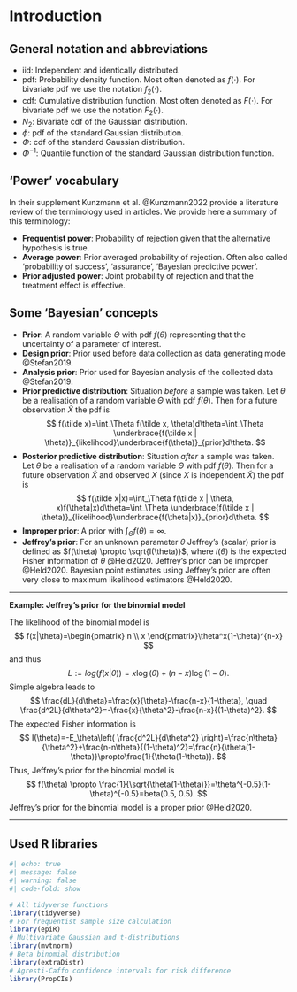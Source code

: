# Introduction

## General notation and abbreviations

-   iid: Independent and identically distributed.
-   pdf: Probability density function. Most often denoted as $f(\cdot)$. For bivariate pdf we use the notation $f_2(\cdot)$.
-   cdf: Cumulative distribution function. Most often denoted as $F(\cdot)$. For bivariate pdf we use the notation $F_2(\cdot)$.
-   $N_2$: Bivariate cdf of the Gaussian distribution.
-   $\phi$: pdf of the standard Gaussian distribution.
-   $\Phi$: cdf of the standard Gaussian distribution.
-   $\Phi^{-1}$: Quantile function of the standard Gaussian distribution function.

## 'Power' vocabulary

In their supplement Kunzmann et al. @Kunzmann2022 provide a literature review of the terminology used in articles. We provide here a summary of this terminology:

-   **Frequentist power**: Probability of rejection given that the alternative hypothesis is true.
-   **Average power**: Prior averaged probability of rejection. Often also called 'probability of success', 'assurance', 'Bayesian predictive power'.
-   **Prior adjusted power**: Joint probability of rejection and that the treatment effect is effective.

## Some 'Bayesian' concepts

- **Prior**: A random variable $\Theta$ with pdf $f(\theta)$ representing that the uncertainty of a parameter of interest.
- **Design prior**: Prior used before data collection as data generating mode @Stefan2019.
- **Analysis prior**: Prior used for Bayesian analysis of the collected data @Stefan2019.
- **Prior predictive distribution**: Situation *before* a sample was taken. Let $\theta$ be a realisation of a random variable $\Theta$ with pdf $f(\theta)$. Then for a future observation $\tilde X$ the pdf is
$$
f(\tilde x)=\int_\Theta f(\tilde x, \theta)d\theta=\int_\Theta \underbrace{f(\tilde x | \theta)}_{likelihood}\underbrace{f(\theta)}_{prior}d\theta.
$$
-   **Posterior predictive distribution**: Situation *after* a sample was taken. Let $\theta$ be a realisation of a random variable $\Theta$ with pdf $f(\theta)$. Then for a future observation $\tilde X$ and observed $X$ (since $X$ is independent $\tilde X$) the pdf is
$$
f(\tilde x|x)=\int_\Theta f(\tilde x | \theta, x)f(\theta|x)d\theta=\int_\Theta \underbrace{f(\tilde x | \theta)}_{likelihood}\underbrace{f(\theta|x)}_{prior}d\theta.
$$
- **Improper prior**: A prior with $\int_\Theta f(\theta)=\infty$.
- **Jeffrey's prior**: For an unknown parameter $\theta$ Jeffrey's (scalar) prior is defined as $f(\theta) \propto \sqrt{I(\theta)}$, where $I(\theta)$ is the expected Fisher information of $\theta$ @Held2020. Jeffrey's prior can be improper @Held2020. Bayesian point estimates using Jeffrey's prior are often very close to maximum likelihood estimators @Held2020.

------------------------------------------------------------------------

**Example: Jeffrey's prior for the binomial model**

The likelihood of the binomial model is
$$
f(x|\theta)=\begin{pmatrix} n \\ x \end{pmatrix}\theta^x(1-\theta)^{n-x}
$$
and thus
$$
L:=log(f(x|\theta))= x\log(\theta)+(n-x)\log(1-\theta).
$$
Simple algebra leads to
$$
\frac{dL}{d\theta}=\frac{x}{\theta}-\frac{n-x}{1-\theta}, \quad \frac{d^2L}{d\theta^2}=-\frac{x}{\theta^2}-\frac{n-x}{(1-\theta)^2}.
$$
The expected Fisher information is
$$
I(\theta)=-E_\theta\left( \frac{d^2L}{d\theta^2} \right)=\frac{n\theta}{\theta^2}+\frac{n-n\theta}{(1-\theta)^2}=\frac{n}{\theta(1-\theta)}\propto\frac{1}{\theta(1-\theta)}.
$$
Thus, Jeffrey's prior for the binomial model is
$$
f(\theta) \propto \frac{1}{\sqrt{\theta(1-\theta)}}=\theta^{-0.5}(1-\theta)^{-0.5}=beta(0.5, 0.5).
$$
Jeffrey's prior for the binomial model is a proper prior @Held2020.

------------------------------------------------------------------------

## Used R libraries

```r
#| echo: true
#| message: false
#| warning: false
#| code-fold: show

# All tidyverse functions
library(tidyverse)
# For frequentist sample size calculation
library(epiR)
# Multivariate Gaussian and t-distributions
library(mvtnorm)
# Beta binomial distribution
library(extraDistr)
# Agresti-Caffo confidence intervals for risk difference
library(PropCIs)
```